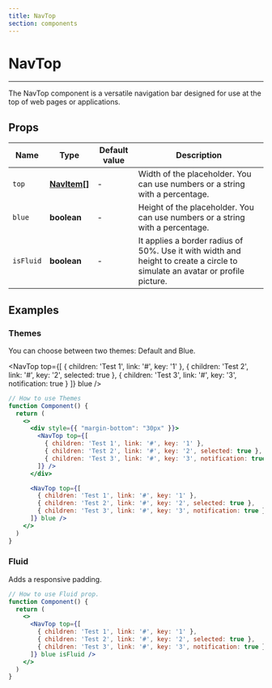 ```yaml
---
title: NavTop
section: components
---
```



# NavTop

---

The NavTop component is a versatile navigation bar designed for use at the top of web pages or applications.

## Props

| Name         | Type                       | Default value    | Description                                                                                                                    |
| ------------ | -------------------------- | ---------------- | ------------------------------------------------------------------------------------------------------------------------------ |
| `top`        | **[NavItem](/NavItem)[]**  | -                | Width of the placeholder. You can use numbers or a string with a percentage.                                                   |
| `blue`       | **boolean**                | -                | Height of the placeholder. You can use numbers or a string with a percentage.                                                  |
| `isFluid`    | **boolean**                | -                | It applies a border radius of 50%. Use it with width and height to create a circle to simulate an avatar or profile picture.   |

## Examples

### Themes

You can choose between two themes: Default and Blue.

<Demo title="Themes" background={colors.white}>
  <div style={{ "margin-bottom": "30px" }}>
    <NavTop top={[
      { children: 'Test 1', link: '#', key: '1' },
      { children: 'Test 2', link: '#', key: '2', selected: true },
      { children: 'Test 3', link: '#', key: '3', notification: true }
    ]} />
  </div>

  <NavTop top={[
    { children: 'Test 1', link: '#', key: '1' },
    { children: 'Test 2', link: '#', key: '2', selected: true },
    { children: 'Test 3', link: '#', key: '3', notification: true }
  ]} blue />
</Demo>

```jsx
// How to use Themes
function Component() {
  return (
    <>
      <div style={{ "margin-bottom": "30px" }}>
        <NavTop top={[
          { children: 'Test 1', link: '#', key: '1' },
          { children: 'Test 2', link: '#', key: '2', selected: true },
          { children: 'Test 3', link: '#', key: '3', notification: true }
        ]} />
      </div>

      <NavTop top={[
        { children: 'Test 1', link: '#', key: '1' },
        { children: 'Test 2', link: '#', key: '2', selected: true },
        { children: 'Test 3', link: '#', key: '3', notification: true }
      ]} blue />
    </>
  )
}
```
### Fluid

Adds a responsive padding.

<Demo title="Fluid" background={colors.white}>
  <NavTop top={[
    { children: 'Test 1', link: '#', key: '1' },
    { children: 'Test 2', link: '#', key: '2', selected: true },
    { children: 'Test 3', link: '#', key: '3', notification: true }
  ]} blue isFluid />
</Demo>

```jsx
// How to use Fluid prop.
function Component() {
  return (
    <>
      <NavTop top={[
        { children: 'Test 1', link: '#', key: '1' },
        { children: 'Test 2', link: '#', key: '2', selected: true },
        { children: 'Test 3', link: '#', key: '3', notification: true }
      ]} blue isFluid />
    </>
  )
}
```